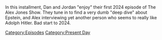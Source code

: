 {{DEFAULTSORT:
    #_EPISODE_0885:January 3, 2024
}}{{Episode
    | title           = January 3, 2024
    | caption         = Listen to this episode on [https://knowledgefight.libsyn.com/885-january-3-2024 Libsyn], View discussion on [https://reddit.com/18z137u Reddit]
    | episodeNumber   = 885
    | length          = 01:56:05
    | airDate         = January 5, 2024
    | coverageDate    = January 3, 2024
    | episodeType     = [[:Category:Present Day|Present Day]]
    | appearance      = [[Donald Trump]], [[Vladimir Putin]], [[Steve King]], [[Alan Dershowitz]], [[Larry Fink]]
    | previousEpisode = [[884: August 8, 2012]]
    | nextEpisode     = [[886: More Like Jimmy Bore, Part 2]]
}}

{{Stub}}

In this installment, Dan and Jordan "enjoy" their first 2024 episode of The Alex Jones Show.  They tune in to find a very dumb "deep dive" about Epstein, and Alex interviewing yet another person who seems to really like Adolph Hitler.  Bad start to 2024.

[[Category:Episodes]]
[[Category:Present Day]]
